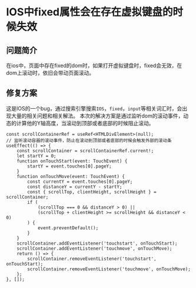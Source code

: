 # IOS中fixed属性会在存在虚拟键盘的时候失效

## 问题简介

在ios中，页面中存在fixed的dom时，如果打开虚拟键盘时，fixed会无效，在dom上滚动时，依旧会带动页面滚动。

## 修复方案

这是IOS的一个bug，通过搜索引擎搜索`IOS`，`fixed`，`input`等相关词汇时，会出现大量的相关问题和相关解法。
本次的解决方案是通过监听dom的滚动事件，动态的计算他的Y轴高度，当滚动到顶部或者底部的时候阻止滚动。

```tsx
const scrollContainerRef = useRef<HTMLDivElement>(null);
// 监听滚动容器的滚动事件，防止在滚动到顶部或者底部的时候会触发外部的滚动条
useEffect(() => {
    const scrollContainer = scrollContainerRef.current!;
    let startY = 0;
    function onTouchStart(event: TouchEvent) {
        startY = event.touches[0].pageY;
    }
    function onTouchMove(event: TouchEvent) {
        const currentY = event.touches[0].pageY;
        const distanceY = currentY - startY;
        const { scrollTop, clientHeight, scrollHeight } = scrollContainer;
        if (
            (scrollTop === 0 && distanceY > 0) ||
            (scrollTop + clientHeight >= scrollHeight && distanceY < 0)
        ) {
            event.preventDefault();
        }
    }
    scrollContainer.addEventListener('touchstart', onTouchStart);
    scrollContainer.addEventListener('touchmove', onTouchMove);
    return () => {
        scrollContainer.removeEventListener('touchstart', onTouchStart);
        scrollContainer.removeEventListener('touchmove', onTouchMove);
    };
}, []);
```
